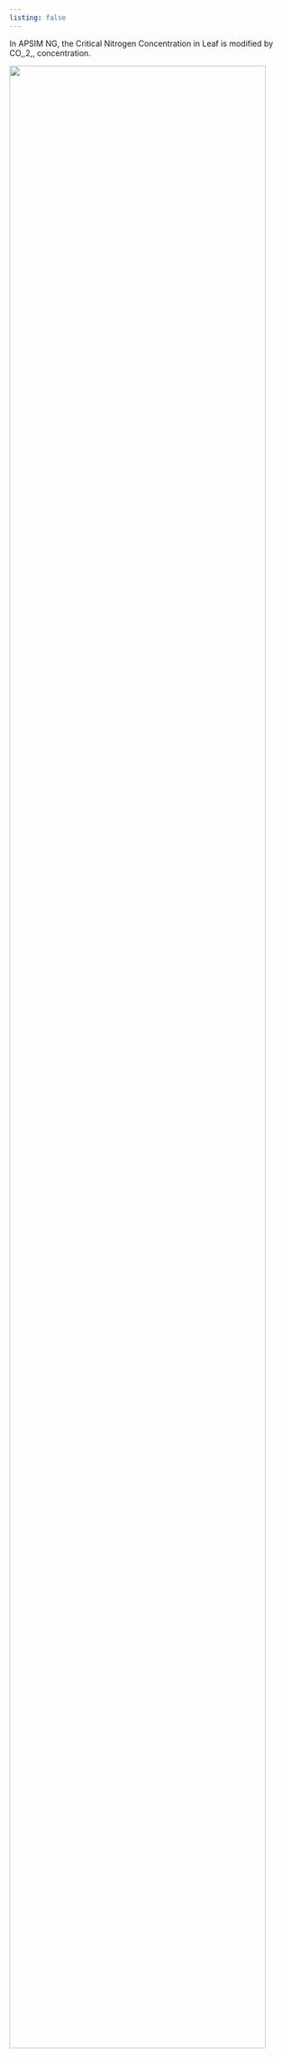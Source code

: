 ```yaml
---
listing: false
---
```



In APSIM NG, the Critical Nitrogen Concentration in Leaf is modified by CO,,2,, concentration. 


![](/images/20241029155242.png){ width=95% align=center }



